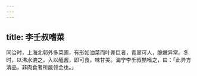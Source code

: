 ```yaml
---
---
---
```

title: 李壬叔嗜菜
---



同治时，上海北郭外多菜圃，有形如油菜而叶差巨者，青翠可人，脆嫩异常。冬时，以沸水漉之，入以醯酱，即可食，味甘美。海宁李壬叔酷嗜之，曰：「此异方清品，非肉食者所能领会也。」